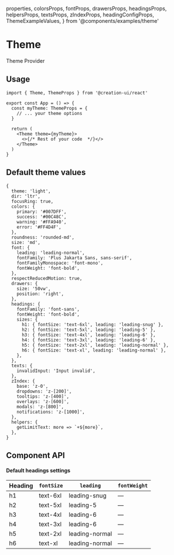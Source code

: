   properties,
  colorsProps,
  fontProps,
  drawersProps,
  headingsProps,
  helpersProps,
  textsProps,
  zIndexProps,
  headingConfigProps,
  ThemeExampleValues,
} from '@components/examples/theme'

# Theme

Theme Provider


<InstallationGuide />

## Usage

```tsx copy
import { Theme, ThemeProps } from '@creation-ui/react'

export const App = () => {
  const myTheme: ThemeProps = {
    // ... your theme options
  }

  return (
    <Theme theme={myTheme}>
      <>{/* Rest of your code  */}</>
    </Theme>
  )
}
```

## Default theme values

```
{
  theme: 'light',
  dir: 'ltr',
  focusRing: true,
  colors: {
    primary: '#007DFF',
    success: '#00C48C',
    warning: '#FFA940',
    error: '#FF4D4F',
  },
  roundness: 'rounded-md',
  size: 'md',
  font: {
    leading: 'leading-normal',
    fontFamily: 'Plus Jakarta Sans, sans-serif',
    fontFamilyMonospace: 'font-mono',
    fontWeight: 'font-bold',
  },
  respectReducedMotion: true,
  drawers: {
    size: '50vw',
    position: 'right',
  },
  headings: {
    fontFamily: 'font-sans',
    fontWeight: 'font-bold',
    sizes: {
      h1: { fontSize: 'text-6xl', leading: 'leading-snug' },
      h2: { fontSize: 'text-5xl', leading: 'leading-5' },
      h3: { fontSize: 'text-4xl', leading: 'leading-6' },
      h4: { fontSize: 'text-3xl', leading: 'leading-6' },
      h5: { fontSize: 'text-2xl', leading: 'leading-normal' },
      h6: { fontSize: 'text-xl', leading: 'leading-normal' },
    },
  },
  texts: {
    invalidInput: 'Input invalid',
  },
  zIndex: {
    base: 'z-0',
    dropdowns: 'z-[200]',
    tooltips: 'z-[400]',
    overlays: 'z-[600]',
    modals: 'z-[800]',
    notifications: 'z-[1000]',
  },
  helpers: {
    getLimitText: more => `+${more}`,
  },
}
```

## Component API

<PropsTable
  properties={properties}
  name='Theme'
  description='Theme properties for configuration.'
/>
<PropsTable
  properties={colorsProps}
  name='Colors'
  description='Theme colors.'
/>
<PropsTable
  properties={drawersProps}
  name='Drawers'
  description='Theme drawers.'
/>
<PropsTable properties={fontProps} name='Font' description='Theme font.' />

<PropsTable
  properties={headingsProps}
  name='Heading'
  description='Theme Heading.'
/>

<PropsTable
  properties={headingConfigProps}
  name='Heading Config'
  description='Theme Heading Config properties.'
/>

#### Default headings settings

| Heading | `fontSize` | `leading`      | `fontWeight` |
| ------- | ---------- | -------------- | ------------ |
| h1      | text-6xl   | leading-snug   | —            |
| h2      | text-5xl   | leading-5      | —            |
| h3      | text-4xl   | leading-6      | —            |
| h4      | text-3xl   | leading-6      | —            |
| h5      | text-2xl   | leading-normal | —            |
| h6      | text-xl    | leading-normal | —            |

<PropsTable
  properties={helpersProps}
  name='Helper functions'
  description='Theme helper functions.'
/>
<PropsTable
  properties={textsProps}
  name='Texts'
  description='Theme default texts.'
/>
<PropsTable
  properties={zIndexProps}
  name='Z-index'
  description='Theme z-index.'
/>
